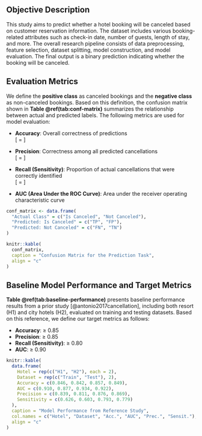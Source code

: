 <!-- chap 1 -->

<!--# Problem Statement-->

## Objective Description

This study aims to predict whether a hotel booking will be canceled based on customer reservation information. The dataset includes various booking-related attributes such as check-in date, number of guests, length of stay, and more. The overall research pipeline consists of data preprocessing, feature selection, dataset splitting, model construction, and model evaluation. The final output is a binary prediction indicating whether the booking will be canceled.

## Evaluation Metrics

We define the **positive class** as canceled bookings and the **negative class** as non-canceled bookings. Based on this definition, the confusion matrix shown in **Table \@ref(tab:conf-matrix)** summarizes the relationship between actual and predicted labels. The following metrics are used for model evaluation:

- **Accuracy**: Overall correctness of predictions  
  \[
  \text{Accuracy} = \frac{TP + TN}{TP + TN + FP + FN}
  \]

- **Precision**: Correctness among all predicted cancellations  
  \[
  \text{Precision} = \frac{TP}{TP + FP}
  \]

- **Recall (Sensitivity)**: Proportion of actual cancellations that were correctly identified  
  \[
  \text{Recall} = \frac{TP}{TP + FN}
  \]

- **AUC (Area Under the ROC Curve)**: Area under the receiver operating characteristic curve

```r
conf_matrix <- data.frame(
  "Actual Class" = c("Is Canceled", "Not Canceled"),
  "Predicted: Is Canceled" = c("TP", "FP"),
  "Predicted: Not Canceled" = c("FN", "TN")
)

knitr::kable(
  conf_matrix,
  caption = "Confusion Matrix for the Prediction Task",
  align = "c"
)
```

## Baseline Model Performance and Target Metrics

**Table @ref(tab\:baseline-performance)** presents baseline performance results from a prior study \[@antonio2017cancellation], including both resort (H1) and city hotels (H2), evaluated on training and testing datasets. Based on this reference, we define our target metrics as follows:

* **Accuracy**: ≥ 0.85
* **Precision**: ≥ 0.85
* **Recall (Sensitivity)**: ≥ 0.80
* **AUC**: ≥ 0.90

```r
knitr::kable(
  data.frame(
    Hotel = rep(c("H1", "H2"), each = 2),
    Dataset = rep(c("Train", "Test"), 2),
    Accuracy = c(0.846, 0.842, 0.857, 0.849),
    AUC = c(0.910, 0.877, 0.934, 0.922),
    Precision = c(0.839, 0.811, 0.876, 0.869),
    Sensitivity = c(0.626, 0.603, 0.793, 0.779)
  ),
  caption = "Model Performance from Reference Study",
  col.names = c("Hotel", "Dataset", "Acc.", "AUC", "Prec.", "Sensit."),
  align = "c"
)
```
